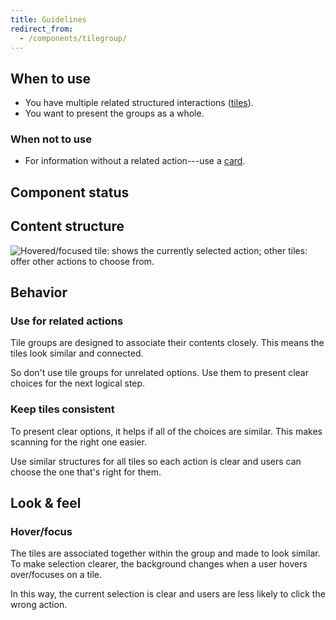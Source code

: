 ```yaml
---
title: Guidelines
redirect_from:
  - /components/tilegroup/
---
```


<ReactExample exampleId="TileGroup-default" />

## When to use

- You have multiple related structured interactions ([tiles](/components/structure/tile/)).
- You want to present the groups as a whole.

### When not to use

- For information without a related action---use a [card](/components/structure/card/).

## Component status

<ComponentStatus component="TileGroup" />

## Content structure

![Hovered/focused tile: shows the currently selected action; other tiles: offer other actions to choose from.](fileId:4QJZqvBvRrLu6t9mwObCkA;nodeId:782%3A2502)

## Behavior

### Use for related actions

Tile groups are designed to associate their contents closely.
This means the tiles look similar and connected.

So don't use tile groups for unrelated options.
Use them to present clear choices for the next logical step.

### Keep tiles consistent

To present clear options,
it helps if all of the choices are similar.
This makes scanning for the right one easier.

Use similar structures for all tiles so each action is clear
and users can choose the one that's right for them.

## Look & feel

### Hover/focus

The tiles are associated together within the group and made to look similar.
To make selection clearer, the background changes when a user hovers over/focuses on a tile.

In this way, the current selection is clear and users are less likely to click the wrong action.
